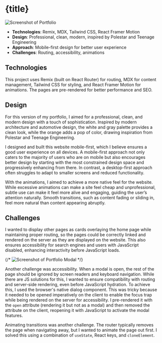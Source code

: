 


# {title}

<img src={PortfolioScreenshot} alt="Screenshot of Portfolio" />

- **Technologies**: Remix, MDX, Tailwind CSS, React Framer Motion
- **Design**: Professional, clean, modern, inspired by Polestar and Teenage Engineering
- **Approach**: Mobile-first design for better user experience
- **Challenges**: Routing, accessibility, animations

## Technologies

This project uses Remix (built on React Router) for routing, MDX for content management, Tailwind CSS for styling, and React Framer Motion for animations. The pages are pre-rendered for better performance and SEO.

## Design

For this version of my portfolio, I aimed for a professional, clean, and modern design with a touch of sophistication. Inspired by modern architecture and automotive design, the white and gray palette provides a clean look, while the orange adds a pop of color, drawing inspiration from Polestar and Teenage Engineering.

I designed and built this website mobile-first, which I believe ensures a good user experience on all devices. A mobile-first approach not only caters to the majority of users who are on mobile but also encourages better design by starting with the most constrained design space and progressively enhancing from there. In contrast, a desktop-first approach often struggles to adapt to smaller screens and reduced functionality.

With the animations, I aimed to achieve a more native feel for the website. While excessive animations can make a site feel cheap and unprofessional, subtle use can make it feel more alive and engaging, guiding the user’s attention naturally. Smooth transitions, such as content fading or sliding in, feel more natural than content appearing abruptly.

## Challenges

I wanted to display other pages as cards overlaying the home page while maintaining proper routing, so the pages could be correctly linked and rendered on the server as they are displayed on the website. This also ensures accessibility for search engines and users with JavaScript disabled, enhancing interactivity before JavaScript loads.

{/* <img src={PortfolioDialog} alt="Screenshot of Portfolio Modal" /> */}

Another challenge was accessibility. When a modal is open, the rest of the page should be ignored by screen readers and keyboard navigation. While there are JS solutions for this, I wanted to ensure compatibility with routing and server-side rendering, even before JavaScript hydration. To achieve this, I used the browser's native dialog component. This was tricky because it needed to be opened imperatively on the client to enable the focus trap while being rendered on the server for accessibility. I pre-rendered it with the `open` attribute (rendering it but not as a modal) and then removed the attribute on the client, reopening it with JavaScript to activate the modal features.

Animating transitions was another challenge. The router typically removes the page when navigating away, but I wanted to animate the page out first. I solved this using a combination of `useState`, React keys, and `cloneElement`.